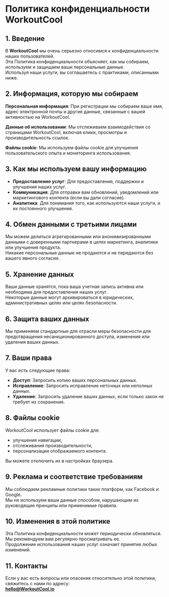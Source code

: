 # Политика конфиденциальности WorkoutCool

## 1. Введение

В **WorkoutCool** мы очень серьезно относимся к конфиденциальности наших пользователей.  
Эта Политика конфиденциальности объясняет, как мы собираем, используем и защищаем ваши персональные данные.  
Используя наши услуги, вы соглашаетесь с практиками, описанными ниже.

## 2. Информация, которую мы собираем

**Персональная информация**: При регистрации мы собираем ваше имя, адрес электронной почты и другие данные, связанные с вашей активностью на WorkoutCool.

**Данные об использовании**: Мы отслеживаем взаимодействия со страницами WorkoutCool, включая клики, просмотры и производительность ссылок.

**Файлы cookie**: Мы используем файлы cookie для улучшения пользовательского опыта и мониторинга использования.

## 3. Как мы используем вашу информацию

- **Предоставление услуг**: Для предоставления, поддержки и улучшения наших услуг.
- **Коммуникация**: Для отправки вам обновлений, уведомлений или маркетингового контента (если вы дали согласие).
- **Аналитика**: Для понимания того, как используются наши услуги, и их постоянного улучшения.

## 4. Обмен данными с третьими лицами

Мы можем делиться агрегированными или анонимизированными данными с доверенными партнерами в целях маркетинга, аналитики или улучшения продукта.  
Никакие персональные данные не продаются и не передаются без вашего явного согласия.

## 5. Хранение данных

Ваши данные хранятся, пока ваша учетная запись активна или необходима для предоставления наших услуг.  
Некоторые данные могут архивироваться в юридических, административных целях или целях безопасности.

## 6. Защита ваших данных

Мы применяем стандартные для отрасли меры безопасности для предотвращения несанкционированного доступа, изменения или удаления ваших данных.

## 7. Ваши права

У вас есть следующие права:

- **Доступ**: Запросить копию ваших персональных данных.
- **Исправление**: Запросить исправление неточных или неполных данных.
- **Удаление**: Запросить удаление ваших данных, если только закон не требует их сохранения.

## 8. Файлы cookie

WorkoutCool использует файлы cookie для:

- улучшения навигации,
- отслеживания производительности,
- персонализации отображаемого контента.

Вы можете отключить их в настройках браузера.

## 9. Реклама и соответствие требованиям

Мы соблюдаем рекламные политики таких платформ, как Facebook и Google.  
Мы не используем ваши данные способом, нарушающим их руководящие принципы или применимые правила.

## 10. Изменения в этой политике

Эта Политика конфиденциальности может периодически обновляться.  
Мы рекомендуем вам регулярно просматривать ее.  
Продолжение использования наших услуг означает принятие любых изменений.

## 11. Контакты

Если у вас есть вопросы или опасения относительно этой политики, свяжитесь с нами по адресу:  
**[hello@WorkoutCool.io](mailto:hello@WorkoutCool.io)**